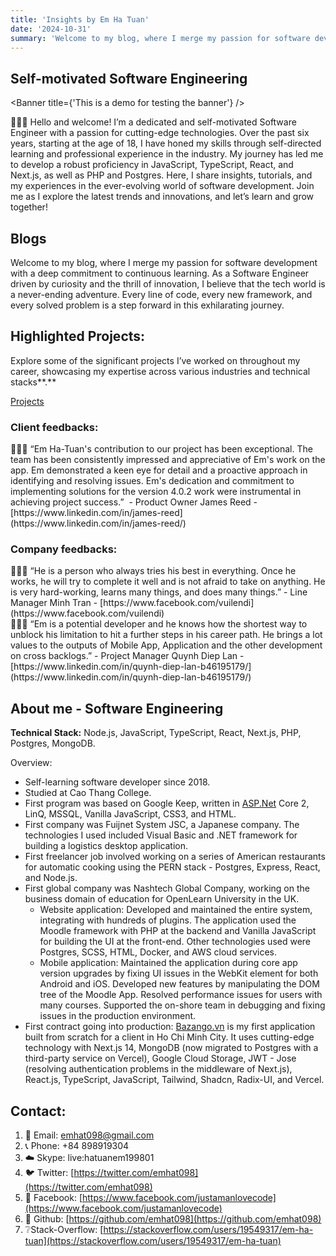 ```yaml
---
title: 'Insights by Em Ha Tuan'
date: '2024-10-31'
summary: 'Welcome to my blog, where I merge my passion for software development with a deep commitment to continuous learning. As a Software Engineer driven by curiosity and the thrill of innovation, I believe that the tech world is a never-ending adventure. Every line of code, every new framework, and every solved problem is a step forward in this exhilarating journey.'
---
```


## Self-motivated Software Engineering

<Banner title={'This is a demo for testing the banner'} />

<aside>
👨🏻‍💻 Hello and welcome! I’m a dedicated and self-motivated Software Engineer with a passion for cutting-edge technologies. Over the past six years, starting at the age of 18, I have honed my skills through self-directed learning and professional experience in the industry. My journey has led me to develop a robust proficiency in JavaScript, TypeScript, React, and Next.js, as well as PHP and Postgres. Here, I share insights, tutorials, and my experiences in the ever-evolving world of software development. Join me as I explore the latest trends and innovations, and let’s learn and grow together!

</aside>

## Blogs

Welcome to my blog, where I merge my passion for software development with a deep commitment to continuous learning. As a Software Engineer driven by curiosity and the thrill of innovation, I believe that the tech world is a never-ending adventure. Every line of code, every new framework, and every solved problem is a step forward in this exhilarating journey.

## **Highlighted Projects:**

Explore some of the significant projects I’ve worked on throughout my career, showcasing my expertise across various industries and technical stacks**.**

[Projects](Insights%20by%20Em%20Ha%20Tuan%20d6639276ae29471786c819c7e4de0518/Projects%209049d30d9d5a4b45b08b63ae13e97253.csv)

### Client feedbacks:

<aside>
👨🏻‍💻 “Em Ha-Tuan's contribution to our project has been exceptional. The team has been consistently impressed and appreciative of Em's work on the app. Em demonstrated a keen eye for detail and a proactive approach in identifying and resolving issues. Em's dedication and commitment to implementing solutions for the version 4.0.2 work were instrumental in achieving project success.”  - Product Owner James Reed - [https://www.linkedin.com/in/james-reed](https://www.linkedin.com/in/james-reed/)

</aside>

### Company feedbacks:

<aside>
👨🏻‍💻 “He is a person who always tries his best in everything. Once he works, he will try to complete it well and is not afraid to take on anything. He is very hard-working, learns many things, and does many things.” - Line Manager Minh Tran - [https://www.facebook.com/vuilendi](https://www.facebook.com/vuilendi)

</aside>

<aside>
👨🏻‍💻 “Em is a potential developer and he knows how the shortest way to unblock his limitation to hit a further steps in his career path. He brings a lot values to the outputs of Mobile App, Application and the other development on cross backlogs.” - Project Manager Quynh Diep Lan - [https://www.linkedin.com/in/quynh-diep-lan-b46195179/](https://www.linkedin.com/in/quynh-diep-lan-b46195179/)

</aside>

## About me - **Software Engineering**

**Technical Stack:** Node.js, JavaScript, TypeScript, React, Next.js, PHP, Postgres, MongoDB.

Overview:

- Self-learning software developer since 2018.
- Studied at Cao Thang College.
- First program was based on Google Keep, written in [ASP.Net](http://asp.net/) Core 2, LinQ, MSSQL, Vanilla JavaScript, CSS3, and HTML.
- First company was Fuijnet System JSC, a Japanese company. The technologies I used included Visual Basic and .NET framework for building a logistics desktop application.
- First freelancer job involved working on a series of American restaurants for automatic cooking using the PERN stack - Postgres, Express, React, and Node.js.
- First global company was Nashtech Global Company, working on the business domain of education for OpenLearn University in the UK.
  - Website application: Developed and maintained the entire system, integrating with hundreds of plugins. The application used the Moodle framework with PHP at the backend and Vanilla JavaScript for building the UI at the front-end. Other technologies used were Postgres, SCSS, HTML, Docker, and AWS cloud services.
  - Mobile application: Maintained the application during core app version upgrades by fixing UI issues in the WebKit element for both Android and iOS. Developed new features by manipulating the DOM tree of the Moodle App. Resolved performance issues for users with many courses. Supported the on-shore team in debugging and fixing issues in the production environment.
- First contract going into production: [Bazango.vn](http://bazango.vn/) is my first application built from scratch for a client in Ho Chi Minh City. It uses cutting-edge technology with Next.js 14, MongoDB (now migrated to Postgres with a third-party service on Vercel), Google Cloud Storage, JWT - Jose (resolving authentication problems in the middleware of Next.js), React.js, TypeScript, JavaScript, Tailwind, Shadcn, Radix-UI, and Vercel.

## Contact:

1. 💌 Email: [emhat098@gmail.com](mailto:emhat098@gmail.com)
2. 📞 Phone: +84 898919304
3. ☁️ Skype: live:hatuanem199801
4. 🐦 Twitter: [https://twitter.com/emhat098](https://twitter.com/emhat098)
5. 📘 Facebook: [https://www.facebook.com/justamanlovecode](https://www.facebook.com/justamanlovecode)
6. 🐙 Github: [https://github.com/emhat098](https://github.com/emhat098)
7. ❔Stack-Overflow: [https://stackoverflow.com/users/19549317/em-ha-tuan](https://stackoverflow.com/users/19549317/em-ha-tuan)
